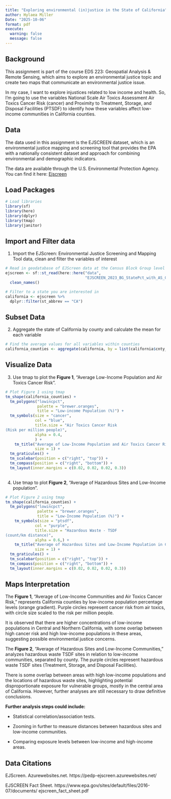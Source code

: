 ```yaml
---
title: "Exploring environmental (in)justice in the State of California"
author: Hylaea Miller
Date: "2025-10-06"
format: pdf
execute:
  warning: false
  message: false
---
```


## Background

This assignment is part of the course EDS 223: Geospatial Analysis & Remote Sensing, which aims to explore an environmental justice topic and create two maps that communicate an environmental justice issue.

In my case, I want to explore injustices related to low income and health. So, I'm going to use the variables National Scale Air Toxics Assessment Air Toxics Cancer Risk (cancer) and Proximity to Treatment, Storage, and Disposal Facilities (PTSDF) to identify how these variables affect low-income communities in California counties.

## Data

The data used in this assignment is the EJSCREEN dataset, which is an environmental justice mapping and screening tool that provides the EPA with a nationally consistent dataset and approach for combining environmental and demographic indicators.

The data are available through the U.S. Environmental Protection Agency. You can find it here: [Ejscreen](https://pedp-ejscreen.azurewebsites.net/)

## Load Packages

```r
# Load libraries 
library(sf)
library(here)
library(dplyr)
library(tmap)
library(janitor)
```

## Import and Filter data

1.  Import the EJScreen: Environmental Justice Screening and Mapping Tool data, clean and filter the variables of interest

```r
# Read in geodatabase of EJScreen data at the Census Block Group level
ejscreen <- sf::st_read(here::here("data",
                                   "EJSCREEN_2023_BG_StatePct_with_AS_CNMI_GU_VI.gdb")) %>%
  clean_names()  

# Filter to a state you are interested in
california <- ejscreen %>%
  dplyr::filter(st_abbrev == "CA")
```

## Subset Data

2.  Aggregate the state of California by county and calculate the mean for each variable

```r
# Find the average values for all variables within counties
california_counties <- aggregate(california, by = list(california$cnty_name), FUN = mean)
```

## Visualize Data

3.  Use tmap to plot the **Figure 1**, "Average Low-Income Population and Air Toxics Cancer Risk".

```r
# Plot Figure 1 using tmap
tm_shape(california_counties) +
  tm_polygons("lowincpct",
              palette = "brewer.oranges",
              title = "Low-income Population (%)") +
  tm_symbols(size = "cancer",
             col = "blue",
             title.size = "Air Toxics Cancer Risk
(Risk per million people)",
             alpha = 0.4,
             ) +
    tm_title("Average of Low-Income Population and Air Toxics Cancer Risk in California",
             size = 1) +
  tm_graticules() +
  tm_scalebar(position = c("right", "top")) +
  tm_compass(position = c("right", "bottom")) +
  tm_layout(inner.margins = c(0.02, 0.02, 0.02, 0.3))
  
```

4.  Use tmap to plot **Figure 2**, "Average of Hazardous Sites and Low-Income population".

```r
# Plot Figure 2 using tmap
tm_shape(california_counties) +
  tm_polygons("lowincpct",
              palette = "brewer.oranges",
              title = "Low-Income Population (%)") +
    tm_symbols(size = "ptsdf",
             col = "purple",
             title.size = "Hazardous Waste - TSDF             
(count/km distance)",
             alpha = 0.6,) +
    tm_title("Average of Hazardous Sites and Low-Income Population in California",
             size = 1) +
  tm_graticules() +
  tm_scalebar(position = c("right", "top")) +
  tm_compass(position = c("right", "bottom")) +
  tm_layout(inner.margins = c(0.02, 0.02, 0.02, 0.3))

```

## Maps Interpretation

The **Figure 1**, "Average of Low-Income Communities and Air Toxics Cancer Risk," represents California counties by low-income population percentage levels (orange gradient). Purple circles represent cancer risk from air toxics, with circle size scaled to the risk per million people.

It is observed that there are higher concentrations of low-income populations in Central and Northern California, with some overlap between high cancer risk and high low-income populations in these areas, suggesting possible environmental justice concerns.

The **Figure 2**, "Average of Hazardous Sites and Low-Income Communities," analyzes hazardous waste TSDF sites in relation to low-income communities, separated by county. The purple circles represent hazardous waste TSDF sites (Treatment, Storage, and Disposal Facilities).

There is some overlap between areas with high low-income populations and the locations of hazardous waste sites, highlighting potential disproportionate exposure for vulnerable groups, mostly in the central area of California. However, further analyses are still necessary to draw definitive conclusions.

**Further analysis steps could include:**

-   Statistical correlation/association tests.

-   Zooming in further to measure distances between hazardous sites and low-income communities.

-   Comparing exposure levels between low-income and high-income areas.

## Data Citations

EJScreen. Azurewebsites.net. https://pedp-ejscreen.azurewebsites.net/

EJSCREEN Fact Sheet. https://www.epa.gov/sites/default/files/2016-07/documents/ ejscreen_fact_sheet.pdf

